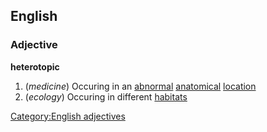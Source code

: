 ==English==
===Adjective===
'''heterotopic'''
#(''medicine'') Occuring in an [[abnormal]] [[anatomical]] [[location]]
#(''ecology'') Occuring in different [[habitat]]s
[[Category:English adjectives]]
